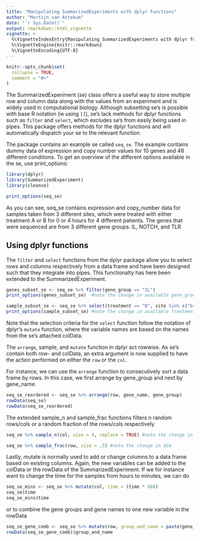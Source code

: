 ```yaml
---
title: "Manipulating SummarizedExperiments with dplyr functions"
author: "Martijn van Attekum"
date: "`r Sys.Date()`"
output: rmarkdown::html_vignette
vignette: >
  %\VignetteIndexEntry{Manipulating SummarizedExperiments with dplyr functions}
  %\VignetteEngine{knitr::rmarkdown}
  %\VignetteEncoding{UTF-8}
---
```


```r
knitr::opts_chunk$set(
  collapse = TRUE,
  comment = "#>"
)
```

The SummarizedExperiment (se) class offers a useful way to store multiple row and column
data along with the values from an experiment and is widely used in computational biology.
Although subsetting se's is possible with base R notation (ie using `[]`), se's lack methods
for dplyr functions such as `filter` and `select`, which excludes se's from easily being used in pipes.
This package offers methods for the dplyr functions and will automatically dispatch
your se to the relevant function.

The package contains an example se called `seq_se`. The example contains
dummy data of expression and copy number values for 10 genes and 48 different conditions.
To get an overview of the different options available in the se, use print_options:
```r
library(dplyr)
library(SummarizedExperiment)
library(cleanse)
```
```r
print_options(seq_se)
```
  
As you can see, seq_se contains expression and copy_number data for samples taken from
3 different sites, which were treated with either treatment A or B for 0 or 4 hours for 4
different patients. The genes that were sequenced are from 3 different gene groups:
IL, NOTCH, and TLR

## Using dplyr functions
The `filter` and `select` functions from the dplyr package allow you to select rows and
columns respectively from a data frame and have been designed such that they integrate
into pipes. This functionalty has here been extended to the SummarizedExperiment.

```r
genes_subset_se <- seq_se %>% filter(gene_group == "IL")
print_options(genes_subset_se)  #note the change in available gene_groups

sample_subset_se <- seq_se %>% select(treatment == "B", site %in% c("brain", "skin"))
print_options(sample_subset_se) #note the change in available treatment and site
```

Note that the selection criteria for the `select` function follow the notation of dplyr's
`mutate` function, where the variable names are based on the names from the se's attached colData.

The `arrange`, sample, and `mutate` function in dplyr act rowwise. As se's contain both row-
and colData, an extra argument is now supplied to have the action performed on either
the `row` or the `col`.

For instance, we can use the `arrange` function to consecutively sort a data frame by rows. 
In this case, we first arrange by gene_group and next by gene_name.
```r
seq_se_reordered <- seq_se %>% arrange(row, gene_name, gene_group)
rowData(seq_se)
rowData(seq_se_reordered)
```

The extended sample_n and sample_frac functions filters n random rows/cols 
or a random fraction of the rows/cols respectively
```r
seq_se %>% sample_n(col, size = 4, replace = TRUE) #note the change in dim

seq_se %>% sample_frac(row, size = .5) #note the change in dim
```

Lastly, mutate is normally used to add or change columns to a data frame based on 
existing columns. Again, the new variables can be added to the colData or the 
rowData of the SummarizedExperiment. If we for instance want to change the time 
for the samples from hours to minutes, we can do
```r
seq_se_mins <- seq_se %>% mutate(col, time = (time * 60))
seq_se$time
seq_se_mins$time
```
or to combine the gene groups and gene names to one new variable in the rowData
```r
seq_se_gene_comb <- seq_se %>% mutate(row, group_and_name = paste(gene_group, gene_name, sep = "_"))
rowData(seq_se_gene_comb)$group_and_name
```
